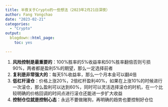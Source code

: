 ```yaml
---
title: 半夜关于Crypto的一些想法（2023年2月21日深夜）
author: Fang Yongchao
date: "2023-02-21"
categories:
  - "Crypto"
output:
  blogdown::html_page:
    toc: yes

---
```


1. **风险控制是最重要的**：100%胜率的5%收益率和50%胜率翻倍否则亏损90%，两者都是盈利5%的期望，那么一定选择前者
1. **复利是非常强大的**：每天5%收益率，那么一个月本金可以翻4倍
1. **低杠杆滚仓**：价格上涨20%，2倍杠杆盈利40%，如果在上涨10%的时候进行一次滚仓，那么盈利可以达到60%，同时可以灵活选择滚仓的时机，在一个比较明确的价格回调的时间点进行滚仓还能进一步扩大收益
1. **控制仓位就是控制心态**：永远不要做赌狗，再明确的趋势也要控制好仓位